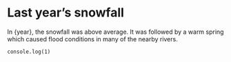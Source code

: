 
# Last year’s snowfall

In {year}, the snowfall was above average.
It was followed by a warm spring which caused
flood conditions in many of the nearby rivers.

```tsx
console.log(1)
```